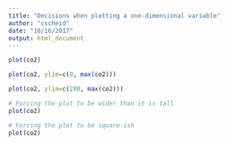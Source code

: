 ```yaml
---
title: "Decisions when plotting a one-dimensional variable"
author: "cscheid"
date: "10/16/2017"
output: html_document
---
```



```r
plot(co2)
```

```r
plot(co2, ylim=c(0, max(co2)))
```

```r
plot(co2, ylim=c(280, max(co2)))
```

```r
# Forcing the plot to be wider than it is tall
plot(co2)
```

```r
# Forcing the plot to be square-ish
plot(co2)
```
